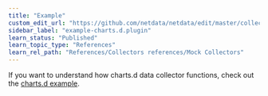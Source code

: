 ```yaml
---
title: "Example"
custom_edit_url: "https://github.com/netdata/netdata/edit/master/collectors/charts.d.plugin/example/README.md"
sidebar_label: "example-charts.d.plugin"
learn_status: "Published"
learn_topic_type: "References"
learn_rel_path: "References/Collectors references/Mock Collectors"
---
```



If you want to understand how charts.d data collector functions, check out the [charts.d example](https://raw.githubusercontent.com/netdata/netdata/master/collectors/charts.d.plugin/example/example.chart.sh). 


